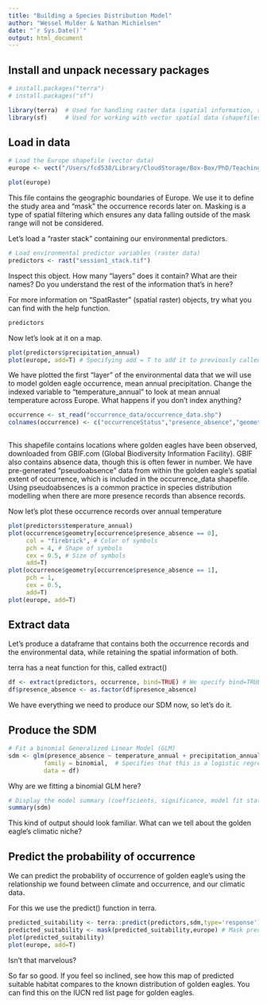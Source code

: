```yaml
---
title: "Building a Species Distribution Model"
author: "Wessel Mulder & Nathan Michielsen"
date: "`r Sys.Date()`"
output: html_document
---
```

## Install and unpack necessary packages
  
```r
# install.packages("terra")
# install.packages("sf")

library(terra)  # Used for handling raster data (spatial information, such as environmental data)
library(sf)     # Used for working with vector spatial data (shapefiles, points, polygons)
```

## Load in data

```r
# Load the Europe shapefile (vector data)
europe <- vect("/Users/fcd538/Library/CloudStorage/Box-Box/PhD/Teaching/ecostats-lecture/europe_simple/europe.shp") # Replace path to  where you saved it!

plot(europe)
```


This file contains the geographic boundaries of Europe. We use it to define the study area and "mask" the occurrence records later on. Masking is a type of spatial filtering which ensures any data falling outside of the mask range will not be considered. 

Let's load a "raster stack" containing our environmental predictors.

```r
# Load environmental predictor variables (raster data)
predictors <- rast("session1_stack.tif")
```

Inspect this object. How many "layers" does it contain? What are their names?
Do you understand the rest of the information that's in here?

For more information on "SpatRaster" (spatial raster) objects, try what you can find with the help function.

```r
predictors
```

Now let's look at it on a map.

```r
plot(predictors$precipitation_annual)
plot(europe, add=T) # Specifying add = T to add it to previously called graphic
```

We have plotted the first "layer" of the environmental data that we will use to model golden eagle occurrence, mean annual precipitation. Change the indexed variable to "temperature_annual" to look at mean annual temperature across Europe. What happens if you don't index anything?

```r
occurrence <- st_read("occurrence_data/occurrence_data.shp")
colnames(occurrence) <- c("occurrenceStatus","presence_absence","geometry")
 
```
This shapefile contains locations where golden eagles have been observed, downloaded from GBIF.com (Global Biodiversity Information Facility). GBIF also contains absence data, though this is often fewer in number. We have pre-generated "pseudoabsence" data from within the golden eagle's spatial extent of occurrence, which is included in the occurrence_data shapefile. Using pseudoabsences is a common practice in species distribution modelling when there are more presence records than absence records.


Now let's plot these occurrence records over annual temperature
```r
plot(predictors$temperature_annual)
plot(occurrence$geometry[occurrence$presence_absence == 0], 
     col = "firebrick", # Color of symbols
     pch = 4, # Shape of symbols
     cex = 0.5, # Size of symbols
     add=T)
plot(occurrence$geometry[occurrence$presence_absence == 1],
     pch = 1,
     cex = 0.5,
     add=T)
plot(europe, add=T)

```

## Extract data

Let's produce a dataframe that contains both the occurrence records and the environmental data, while retaining the spatial information of both.

terra has a neat function for this, called extract()
```r
df <- extract(predictors, occurrence, bind=TRUE) # We specify bind=TRUE to ensure all information is retained
df$presence_absence <- as.factor(df$presence_absence)
```

We have everything we need to produce our SDM now, so let's do it.


## Produce the SDM

```r
# Fit a binomial Generalized Linear Model (GLM)
sdm <- glm(presence_absence ~ temperature_annual + precipitation_annual,  
          family = binomial,  # Specifies that this is a logistic regression (binomial response)
          data = df)
```
Why are we fitting a binomial GLM here?

```r
# Display the model summary (coefficients, significance, model fit statistics)
summary(sdm)
```
This kind of output should look familiar. What can we tell about the golden eagle's climatic niche? 

## Predict the probability of occurrence

We can predict the probability of occurrence of golden eagle's using the relationship we found between climate and occurrence, and our climatic data. 

For this we use the predict() function in terra.
```r
predicted_suitability <- terra::predict(predictors,sdm,type='response')
predicted_suitability <- mask(predicted_suitability,europe) # Mask predictions to European geography
plot(predicted_suitability)
plot(europe, add=T)

```

Isn't that marvelous?
  
So far so good. If you feel so inclined, see how this map of predicted suitable habitat compares to the known distribution of golden eagles. You can find this on the IUCN red list page for golden eagles. 
